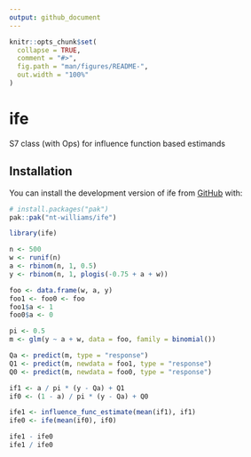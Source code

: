 ```yaml
---
output: github_document
---
```


<!-- README.md is generated from README.Rmd. Please edit that file -->

```r
knitr::opts_chunk$set(
  collapse = TRUE,
  comment = "#>",
  fig.path = "man/figures/README-",
  out.width = "100%"
)
```

# ife

<!-- badges: start -->
<!-- badges: end -->

S7 class (with Ops) for influence function based estimands

## Installation

You can install the development version of ife from [GitHub](https://github.com/) with:

``` r
# install.packages("pak")
pak::pak("nt-williams/ife")
```

```r
library(ife)

n <- 500
w <- runif(n)
a <- rbinom(n, 1, 0.5)
y <- rbinom(n, 1, plogis(-0.75 + a + w))

foo <- data.frame(w, a, y)
foo1 <- foo0 <- foo
foo1$a <- 1
foo0$a <- 0

pi <- 0.5
m <- glm(y ~ a + w, data = foo, family = binomial())

Qa <- predict(m, type = "response")
Q1 <- predict(m, newdata = foo1, type = "response")
Q0 <- predict(m, newdata = foo0, type = "response")

if1 <- a / pi * (y - Qa) + Q1
if0 <- (1 - a) / pi * (y - Qa) + Q0

ife1 <- influence_func_estimate(mean(if1), if1)
ife0 <- ife(mean(if0), if0)

ife1 - ife0
ife1 / ife0
```
